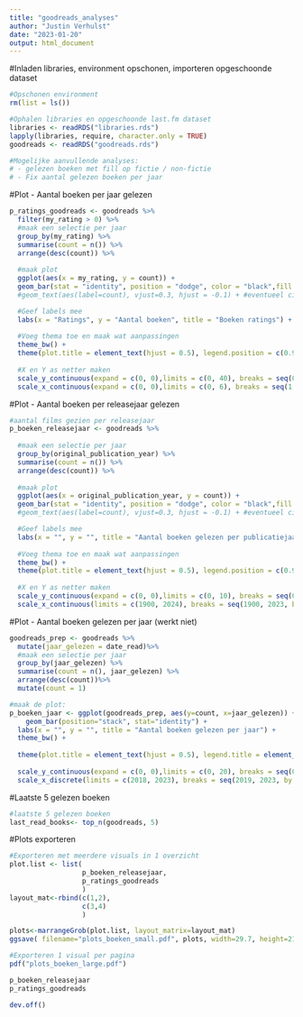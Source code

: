 ---
title: "goodreads_analyses"
author: "Justin Verhulst"
date: "2023-01-20"
output: html_document
---
#Inladen libraries, environment opschonen, importeren opgeschoonde dataset
```{r}
#Opschonen environment
rm(list = ls()) 

#Ophalen libraries en opgeschoonde last.fm dataset
libraries <- readRDS("libraries.rds")
lapply(libraries, require, character.only = TRUE)
goodreads <- readRDS("goodreads.rds")

#Mogelijke aanvullende analyses:
# - gelezen boeken met fill op fictie / non-fictie
# - Fix aantal gelezen boeken per jaar
```

#Plot - Aantal boeken per jaar gelezen
```{r}
p_ratings_goodreads <- goodreads %>%
  filter(my_rating > 0) %>%
  #maak een selectie per jaar
  group_by(my_rating) %>% 
  summarise(count = n()) %>% 
  arrange(desc(count)) %>% 
  
  #maak plot
  ggplot(aes(x = my_rating, y = count)) + 
  geom_bar(stat = "identity", position = "dodge", color = "black",fill = "#d93838") +
  #geom_text(aes(label=count), vjust=0.3, hjust = -0.1) + #eventueel cijfers bij de bars

  #Geef labels mee 
  labs(x = "Ratings", y = "Aantal boeken", title = "Boeken ratings") +
 
  #Voeg thema toe en maak wat aanpassingen
  theme_bw() +
  theme(plot.title = element_text(hjust = 0.5), legend.position = c(0.9, 0.5),legend.title = element_blank(), panel.grid.major = element_blank(),panel.grid.minor = element_blank(),axis.ticks.x = element_blank(),axis.ticks.y = element_blank(), axis.text = element_text(face="bold")) + 
  
  #X en Y as netter maken
  scale_y_continuous(expand = c(0, 0),limits = c(0, 40), breaks = seq(0, 40, by = 5)) +
  scale_x_continuous(expand = c(0, 0),limits = c(0, 6), breaks = seq(1, 5, by = 1)) 
```


#Plot -  Aantal boeken per releasejaar gelezen
```{r}
#aantal films gezien per releasejaar
p_boeken_releasejaar <- goodreads %>%
  
  #maak een selectie per jaar
  group_by(original_publication_year) %>% 
  summarise(count = n()) %>% 
  arrange(desc(count)) %>% 
  
  #maak plot
  ggplot(aes(x = original_publication_year, y = count)) + 
  geom_bar(stat = "identity", position = "dodge", color = "black",fill = "#d93838") +
  #geom_text(aes(label=count), vjust=0.3, hjust = -0.1) + #eventueel cijfers bij de bars

  #Geef labels mee 
  labs(x = "", y = "", title = "Aantal boeken gelezen per publicatiejaar ") +
 
  #Voeg thema toe en maak wat aanpassingen
  theme_bw() +
  theme(plot.title = element_text(hjust = 0.5), legend.position = c(0.9, 0.5),legend.title = element_blank(), panel.grid.major = element_blank(),panel.grid.minor = element_blank(),axis.ticks.x = element_blank(),axis.ticks.y = element_blank(), axis.text = element_text(face="bold")) + 
  
  #X en Y as netter maken
  scale_y_continuous(expand = c(0, 0),limits = c(0, 10), breaks = seq(0, 10, by = 1)) +
  scale_x_continuous(limits = c(1900, 2024), breaks = seq(1900, 2023, by = 20))

```

#Plot -  Aantal boeken gelezen per jaar (werkt niet)
```{r}
goodreads_prep <- goodreads %>%
  mutate(jaar_gelezen = date_read)%>% 
  #maak een selectie per jaar
  group_by(jaar_gelezen) %>% 
  summarise(count = n(), jaar_gelezen) %>% 
  arrange(desc(count))%>%
  mutate(count = 1)

#maak de plot:
p_boeken_jaar <- ggplot(goodreads_prep, aes(y=count, x=jaar_gelezen)) + 
    geom_bar(position="stack", stat="identity") +
  labs(x = "", y = "", title = "Aantal boeken gelezen per jaar") +
  theme_bw() +
  
  theme(plot.title = element_text(hjust = 0.5), legend.title = element_blank(), panel.grid.major = element_blank(),panel.grid.minor = element_blank(),axis.ticks.x = element_blank(),axis.ticks.y = element_blank(), axis.text = element_text(face="bold"))+
  
  scale_y_continuous(expand = c(0, 0),limits = c(0, 20), breaks = seq(0, 20, by = 2)) 
  scale_x_discrete(limits = c(2018, 2023), breaks = seq(2019, 2023, by = 1)) 
```
#Laatste 5 gelezen boeken
```{r}
#laatste 5 gelezen boeken
last_read_books<- top_n(goodreads, 5)

```

#Plots exporteren
```{r}
#Exporteren met meerdere visuals in 1 overzicht 
plot.list <- list(
                  p_boeken_releasejaar,
                  p_ratings_goodreads
                  )
layout_mat<-rbind(c(1,2),
                  c(3,4)
                  )

plots<-marrangeGrob(plot.list, layout_matrix=layout_mat)
ggsave( filename="plots_boeken_small.pdf", plots, width=29.7, height=21, units="cm")

#Exporteren 1 visual per pagina
pdf("plots_boeken_large.pdf")

p_boeken_releasejaar
p_ratings_goodreads

dev.off()

```